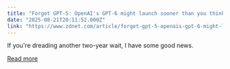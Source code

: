 ```yaml
---
title: "Forget GPT-5: OpenAI's GPT-6 might launch sooner than you think"
date: "2025-08-21T20:11:52.000Z"
link: "https://www.zdnet.com/article/forget-gpt-5-openais-gpt-6-might-launch-sooner-than-you-think/"
---
```


If you're dreading another two-year wait, I have some good news.

[Read more](https://www.zdnet.com/article/forget-gpt-5-openais-gpt-6-might-launch-sooner-than-you-think/)
